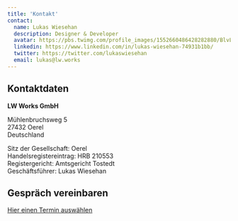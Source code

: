 ```yaml
---
title: 'Kontakt'
contact:
  name: Lukas Wiesehan
  description: Designer & Developer
  avatar: https://pbs.twimg.com/profile_images/1552660486428282880/BlvLtgJe_400x400.jpg
  linkedin: https://www.linkedin.com/in/lukas-wiesehan-74931b1bb/
  twitter: https://twitter.com/lukaswiesehan
  email: lukas@lw.works
---
```


## Kontaktdaten

**LW Works GmbH**

Mühlenbruchsweg 5  
27432 Oerel  
Deutschland

Sitz der Gesellschaft: Oerel  
Handelsregistereintrag: HRB 210553  
Registergericht: Amtsgericht Tostedt  
Geschäftsführer: Lukas Wiesehan

## Gespräch vereinbaren

[Hier einen Termin auswählen](https://calendar.app.google/m311QiiQeSD29urm6)
